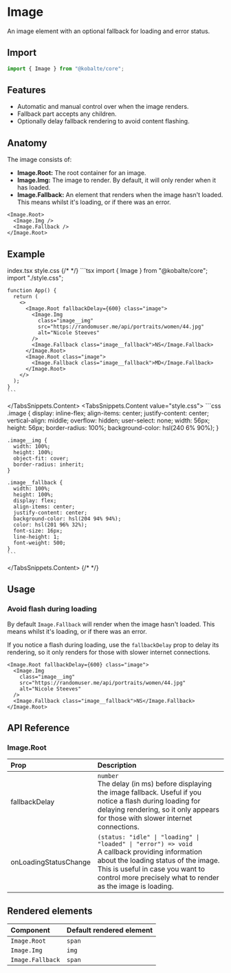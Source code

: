 
# Image

An image element with an optional fallback for loading and error status.

## Import

```ts
import { Image } from "@kobalte/core";
```

## Features

- Automatic and manual control over when the image renders.
- Fallback part accepts any children.
- Optionally delay fallback rendering to avoid content flashing.

## Anatomy

The image consists of:

- **Image.Root:** The root container for an image.
- **Image.Img:** The image to render. By default, it will only render when it has loaded.
- **Image.Fallback:** An element that renders when the image hasn't loaded. This means whilst it's loading, or if there was an error.

```tsx
<Image.Root>
  <Image.Img />
  <Image.Fallback />
</Image.Root>
```

## Example

<Preview>
  <BasicExample />
</Preview>

<TabsSnippets>
  <TabsSnippets.List>
    <TabsSnippets.Trigger value="index.tsx">index.tsx</TabsSnippets.Trigger>
    <TabsSnippets.Trigger value="style.css">style.css</TabsSnippets.Trigger>
  </TabsSnippets.List>
  {/* <!-- prettier-ignore-start -->*/}
  <TabsSnippets.Content value="index.tsx">
    ```tsx
    import { Image } from "@kobalte/core";
    import "./style.css";

    function App() {
      return (
        <>
          <Image.Root fallbackDelay={600} class="image">
            <Image.Img
              class="image__img"
              src="https://randomuser.me/api/portraits/women/44.jpg"
              alt="Nicole Steeves"
            />
            <Image.Fallback class="image__fallback">NS</Image.Fallback>
          </Image.Root>
          <Image.Root class="image">
            <Image.Fallback class="image__fallback">MD</Image.Fallback>
          </Image.Root>
        </>
      );
    }
    ```

  </TabsSnippets.Content>
  <TabsSnippets.Content value="style.css">
    ```css
    .image {
      display: inline-flex;
      align-items: center;
      justify-content: center;
      vertical-align: middle;
      overflow: hidden;
      user-select: none;
      width: 56px;
      height: 56px;
      border-radius: 100%;
      background-color: hsl(240 6% 90%);
    }

    .image__img {
      width: 100%;
      height: 100%;
      object-fit: cover;
      border-radius: inherit;
    }

    .image__fallback {
      width: 100%;
      height: 100%;
      display: flex;
      align-items: center;
      justify-content: center;
      background-color: hsl(204 94% 94%);
      color: hsl(201 96% 32%);
      font-size: 16px;
      line-height: 1;
      font-weight: 500;
    }
    ```

  </TabsSnippets.Content>
  {/* <!-- prettier-ignore-end -->*/}
</TabsSnippets>

## Usage

### Avoid flash during loading

By default `Image.Fallback` will render when the image hasn't loaded. This means whilst it's loading, or if there was an error.

If you notice a flash during loading, use the `fallbackDelay` prop to delay its rendering, so it only renders for those with slower internet connections.

```tsx {0}
<Image.Root fallbackDelay={600} class="image">
  <Image.Img
    class="image__img"
    src="https://randomuser.me/api/portraits/women/44.jpg"
    alt="Nicole Steeves"
  />
  <Image.Fallback class="image__fallback">NS</Image.Fallback>
</Image.Root>
```

## API Reference

### Image.Root

| Prop                  | Description                                                                                                                                                                                                                                    |
| :-------------------- | :--------------------------------------------------------------------------------------------------------------------------------------------------------------------------------------------------------------------------------------------- |
| fallbackDelay         | `number` <br/> The delay (in ms) before displaying the image fallback. Useful if you notice a flash during loading for delaying rendering, so it only appears for those with slower internet connections.                                      |
| onLoadingStatusChange | `(status: "idle" \| "loading" \| "loaded" \| "error") => void` <br/> A callback providing information about the loading status of the image. This is useful in case you want to control more precisely what to render as the image is loading. |

## Rendered elements

| Component        | Default rendered element |
| :--------------- | :----------------------- |
| `Image.Root`     | `span`                   |
| `Image.Img`      | `img`                    |
| `Image.Fallback` | `span`                   |
